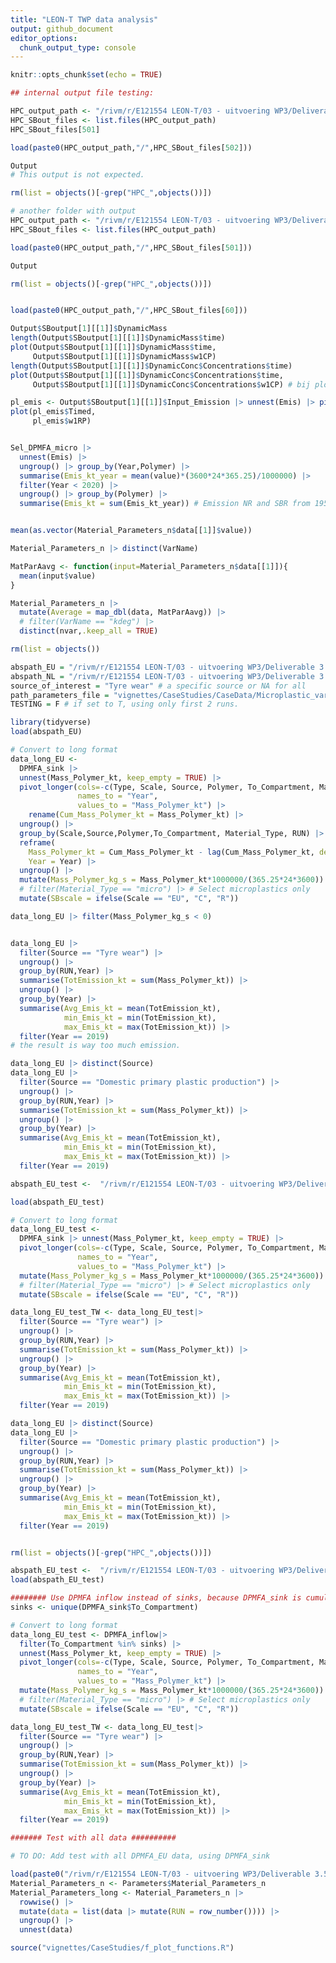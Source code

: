 ```yaml
---
title: "LEON-T TWP data analysis"
output: github_document
editor_options: 
  chunk_output_type: console
---
```


```r
knitr::opts_chunk$set(echo = TRUE)
```


```r
## internal output file testing:

HPC_output_path <- "/rivm/r/E121554 LEON-T/03 - uitvoering WP3/Deliverable 3.5/HPC_output"
HPC_SBout_files <- list.files(HPC_output_path)
HPC_SBout_files[501]

load(paste0(HPC_output_path,"/",HPC_SBout_files[502]))

Output
# This output is not expected.

rm(list = objects()[-grep("HPC_",objects())])

# another folder with output
HPC_output_path <- "/rivm/r/E121554 LEON-T/03 - uitvoering WP3/Deliverable 3.5/Output"
HPC_SBout_files <- list.files(HPC_output_path)

load(paste0(HPC_output_path,"/",HPC_SBout_files[501]))

Output

rm(list = objects()[-grep("HPC_",objects())])



```

```r

load(paste0(HPC_output_path,"/",HPC_SBout_files[60]))

Output$SBoutput[1][[1]]$DynamicMass
length(Output$SBoutput[1][[1]]$DynamicMass$time)
plot(Output$SBoutput[1][[1]]$DynamicMass$time,
     Output$SBoutput[1][[1]]$DynamicMass$w1CP)
length(Output$SBoutput[1][[1]]$DynamicConc$Concentrations$time)
plot(Output$SBoutput[1][[1]]$DynamicConc$Concentrations$time,
     Output$SBoutput[1][[1]]$DynamicConc$Concentrations$w1CP) # bij plotten van bijvoorbeeld file 60, ziet de concentratie plot er erg vreemd uit, zou  ook twee stijgende lijnen moeten zijn

pl_emis <- Output$SBoutput[1][[1]]$Input_Emission |> unnest(Emis) |> pivot_wider(names_from = Abbr, values_from = value)
plot(pl_emis$Timed,
     pl_emis$w1RP)


Sel_DPMFA_micro |> 
  unnest(Emis) |> 
  ungroup() |> group_by(Year,Polymer) |> 
  summarise(Emis_kt_year = mean(value)*(3600*24*365.25)/1000000) |> 
  filter(Year < 2020) |> 
  ungroup() |> group_by(Polymer) |> 
  summarise(Emis_kt = sum(Emis_kt_year)) # Emission NR and SBR from 1950 up to 2019 in 1000 ton


mean(as.vector(Material_Parameters_n$data[[1]]$value))

Material_Parameters_n |> distinct(VarName)

MatParAavg <- function(input=Material_Parameters_n$data[[1]]){
  mean(input$value)
}

Material_Parameters_n |> 
  mutate(Average = map_dbl(data, MatParAavg)) |>
  # filter(VarName == "kdeg") |> 
  distinct(nvar,.keep_all = TRUE)

rm(list = objects())

```

```r
abspath_EU = "/rivm/r/E121554 LEON-T/03 - uitvoering WP3/Deliverable 3.5/DPMFA_EU.RData"
abspath_NL = "/rivm/r/E121554 LEON-T/03 - uitvoering WP3/Deliverable 3.5/DPMFA_NL.RData" # data file location
source_of_interest = "Tyre wear" # a specific source or NA for all
path_parameters_file = "vignettes/CaseStudies/CaseData/Microplastic_variables_v1.xlsx"
TESTING = F # if set to T, using only first 2 runs.

library(tidyverse)
load(abspath_EU)

# Convert to long format
data_long_EU <- 
  DPMFA_sink |> 
  unnest(Mass_Polymer_kt, keep_empty = TRUE) |> 
  pivot_longer(cols=-c(Type, Scale, Source, Polymer, To_Compartment, Material_Type, iD_source, RUN),
               names_to = "Year",
               values_to = "Mass_Polymer_kt") |>
    rename(Cum_Mass_Polymer_kt = Mass_Polymer_kt) |> 
  ungroup() |> 
  group_by(Scale,Source,Polymer,To_Compartment, Material_Type, RUN) |> 
  reframe(
    Mass_Polymer_kt = Cum_Mass_Polymer_kt - lag(Cum_Mass_Polymer_kt, default = 0),
    Year = Year) |> 
  ungroup() |> 
  mutate(Mass_Polymer_kg_s = Mass_Polymer_kt*1000000/(365.25*24*3600)) |> # Convert kt/year to kg/s
  # filter(Material_Type == "micro") |> # Select microplastics only
  mutate(SBscale = ifelse(Scale == "EU", "C", "R"))

data_long_EU |> filter(Mass_Polymer_kg_s < 0)


data_long_EU |> 
  filter(Source == "Tyre wear") |> 
  ungroup() |> 
  group_by(RUN,Year) |> 
  summarise(TotEmission_kt = sum(Mass_Polymer_kt)) |> 
  ungroup() |> 
  group_by(Year) |> 
  summarise(Avg_Emis_kt = mean(TotEmission_kt),
            min_Emis_kt = min(TotEmission_kt),
            max_Emis_kt = max(TotEmission_kt)) |> 
  filter(Year == 2019)
# the result is way too much emission.

data_long_EU |> distinct(Source)
data_long_EU |> 
  filter(Source == "Domestic primary plastic production") |> 
  ungroup() |> 
  group_by(RUN,Year) |> 
  summarise(TotEmission_kt = sum(Mass_Polymer_kt)) |> 
  ungroup() |> 
  group_by(Year) |> 
  summarise(Avg_Emis_kt = mean(TotEmission_kt),
            min_Emis_kt = min(TotEmission_kt),
            max_Emis_kt = max(TotEmission_kt)) |> 
  filter(Year == 2019)

abspath_EU_test <-  "/rivm/r/E121554 LEON-T/03 - uitvoering WP3/Deliverable 3.5/DPMFA_data_EU2024_11_26.RData"

load(abspath_EU_test)

# Convert to long format
data_long_EU_test <- 
  DPMFA_sink |> unnest(Mass_Polymer_kt, keep_empty = TRUE) |> 
  pivot_longer(cols=-c(Type, Scale, Source, Polymer, To_Compartment, Material_Type, iD_source, RUN),
               names_to = "Year",
               values_to = "Mass_Polymer_kt") |>
  mutate(Mass_Polymer_kg_s = Mass_Polymer_kt*1000000/(365.25*24*3600)) |> # Convert kt/year to kg/s
  # filter(Material_Type == "micro") |> # Select microplastics only
  mutate(SBscale = ifelse(Scale == "EU", "C", "R")) 

data_long_EU_test_TW <- data_long_EU_test|> 
  filter(Source == "Tyre wear") |> 
  ungroup() |> 
  group_by(RUN,Year) |> 
  summarise(TotEmission_kt = sum(Mass_Polymer_kt)) |> 
  ungroup() |> 
  group_by(Year) |> 
  summarise(Avg_Emis_kt = mean(TotEmission_kt),
            min_Emis_kt = min(TotEmission_kt),
            max_Emis_kt = max(TotEmission_kt)) |> 
  filter(Year == 2019)

data_long_EU |> distinct(Source)
data_long_EU |> 
  filter(Source == "Domestic primary plastic production") |> 
  ungroup() |> 
  group_by(RUN,Year) |> 
  summarise(TotEmission_kt = sum(Mass_Polymer_kt)) |> 
  ungroup() |> 
  group_by(Year) |> 
  summarise(Avg_Emis_kt = mean(TotEmission_kt),
            min_Emis_kt = min(TotEmission_kt),
            max_Emis_kt = max(TotEmission_kt)) |> 
  filter(Year == 2019)


rm(list = objects()[-grep("HPC_",objects())])
```

```r
abspath_EU_test <-  "/rivm/r/E121554 LEON-T/03 - uitvoering WP3/Deliverable 3.5/DPMFA_data_EU2024_11_26.RData"
load(abspath_EU_test)

######## Use DPMFA inflow instead of sinks, because DPMFA_sink is cumulative over years ######
sinks <- unique(DPMFA_sink$To_Compartment)

# Convert to long format
data_long_EU_test <- DPMFA_inflow|>
  filter(To_Compartment %in% sinks) |>
  unnest(Mass_Polymer_kt, keep_empty = TRUE) |> 
  pivot_longer(cols=-c(Type, Scale, Source, Polymer, To_Compartment, Material_Type, iD_source, RUN),
               names_to = "Year",
               values_to = "Mass_Polymer_kt") |>
  mutate(Mass_Polymer_kg_s = Mass_Polymer_kt*1000000/(365.25*24*3600)) |> # Convert kt/year to kg/s
  # filter(Material_Type == "micro") |> # Select microplastics only
  mutate(SBscale = ifelse(Scale == "EU", "C", "R")) 

data_long_EU_test_TW <- data_long_EU_test|> 
  filter(Source == "Tyre wear") |> 
  ungroup() |> 
  group_by(RUN,Year) |> 
  summarise(TotEmission_kt = sum(Mass_Polymer_kt)) |> 
  ungroup() |> 
  group_by(Year) |> 
  summarise(Avg_Emis_kt = mean(TotEmission_kt),
            min_Emis_kt = min(TotEmission_kt),
            max_Emis_kt = max(TotEmission_kt)) |> 
  filter(Year == 2019)

####### Test with all data ##########

# TO DO: Add test with all DPMFA_EU data, using DPMFA_sink 
```

```r
load(paste0("/rivm/r/E121554 LEON-T/03 - uitvoering WP3/Deliverable 3.5/DPMFAoutput_LEON-T_D3.5_TWP_20241110.RData"))
Material_Parameters_n <- Parameters$Material_Parameters_n
Material_Parameters_long <- Material_Parameters_n |>
  rowwise() |>
  mutate(data = list(data |> mutate(RUN = row_number()))) |>
  ungroup() |>
  unnest(data)

source("vignettes/CaseStudies/f_plot_functions.R")

```






